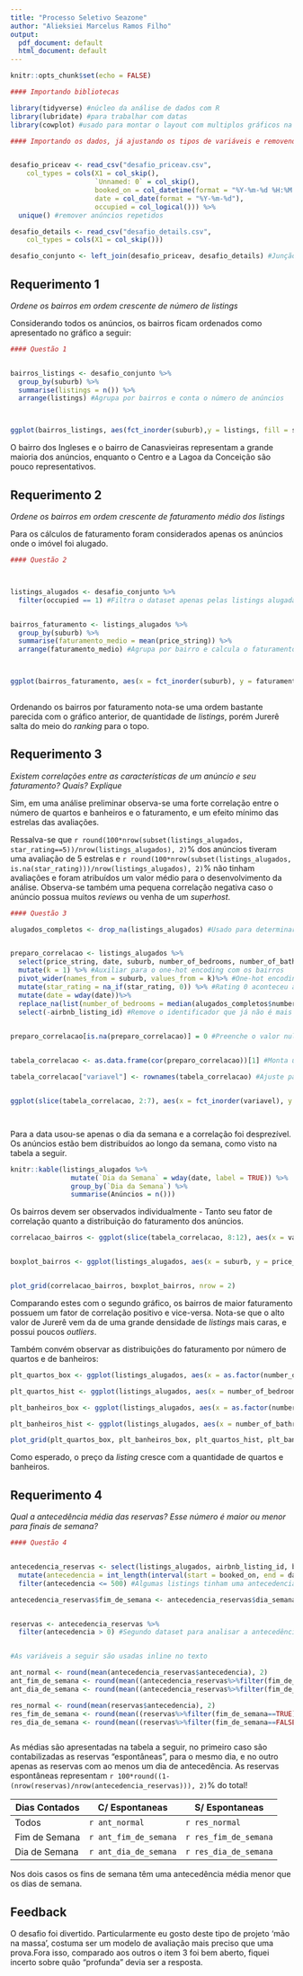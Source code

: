---
title: "Processo Seletivo Seazone"
author: "Alieksiei Marcelus Ramos Filho"
output:
  pdf_document: default
  html_document: default
---

```{r setup, include=FALSE}
knitr::opts_chunk$set(echo = FALSE)
```


```{r, include=FALSE}

#### Importando bibliotecas

library(tidyverse) #núcleo da análise de dados com R
library(lubridate) #para trabalhar com datas
library(cowplot) #usado para montar o layout com multiplos gráficos na questão 3

```



```{r, include=FALSE}
#### Importando os dados, já ajustando os tipos de variáveis e removendo repetições


desafio_priceav <- read_csv("desafio_priceav.csv", 
    col_types = cols(X1 = col_skip(),
                     `Unnamed: 0` = col_skip(),
                     booked_on = col_datetime(format = "%Y-%m-%d %H:%M:%S"), 
                     date = col_date(format = "%Y-%m-%d"), 
                     occupied = col_logical())) %>%
  unique() #remover anúncios repetidos

desafio_details <- read_csv("desafio_details.csv", 
    col_types = cols(X1 = col_skip()))


```


```{r, include=FALSE}



desafio_conjunto <- left_join(desafio_priceav, desafio_details) #Junção dos bancos de dados para as análises


```


Requerimento 1
------------------------------------------------------------
_Ordene os bairros em ordem crescente de número de listings_

Considerando todos os anúncios, os bairros ficam ordenados como apresentado no gráfico a seguir: 

```{r}
#### Questão 1


bairros_listings <- desafio_conjunto %>%
  group_by(suburb) %>%
  summarise(listings = n()) %>%
  arrange(listings) #Agrupa por bairros e conta o número de anúncios



ggplot(bairros_listings, aes(fct_inorder(suburb),y = listings, fill = suburb)) + geom_col() + geom_text(aes(y = listings/2, label = prettyNum(listings, big.mark = ".", decimal.mark = ","))) + labs(x = "Bairro", y = "Anúncios", title = "Quantidade de Anúncios por Bairro") + guides(fill = "none") + theme(plot.title = element_text(hjust = 0.5)) + scale_y_continuous(labels = scales::comma) 
```

O bairro dos Ingleses e o bairro de Canasvieiras representam a grande maioria dos anúncios, enquanto o Centro e a Lagoa da Conceição são pouco representativos. 


\newpage

Requerimento 2
------------------------------------------------------------
_Ordene os bairros em ordem crescente de faturamento médio dos listings_

Para os cálculos de faturamento foram considerados apenas os anúncios onde o imóvel foi alugado.

```{r}
#### Questão 2



listings_alugados <- desafio_conjunto %>%
  filter(occupied == 1) #Filtra o dataset apenas pelas listings alugadas, também será usado para outras análises


bairros_faturamento <- listings_alugados %>%
  group_by(suburb) %>%
  summarise(faturamento_medio = mean(price_string)) %>%
  arrange(faturamento_medio) #Agrupa por bairro e calcula o faturamento médio por anúncio



ggplot(bairros_faturamento, aes(x = fct_inorder(suburb), y = faturamento_medio, fill = suburb)) + geom_col() + geom_text(aes(y = faturamento_medio/2, label = paste0("R$", prettyNum(round(faturamento_medio, 2), big.mark = ".", decimal.mark = ",")))) + labs(x = "Bairro", y = "Faturamento Médio", title = "Faturamento Médio por Anúncio por Bairro") + guides(fill = "none") + theme(plot.title = element_text(hjust = 0.5)) + scale_y_continuous(labels = scales::comma)
  
```

Ordenando os bairros por faturamento nota-se uma ordem bastante parecida com o gráfico anterior, de quantidade de *listings*, porém Jurerê salta do meio do *ranking* para o topo. 


\newpage

Requerimento 3
------------------------------------------------------------

_Existem correlações entre as características de um anúncio e seu faturamento? Quais? Explique_



Sim, em uma análise preliminar observa-se uma forte correlação entre o número de quartos e banheiros e o faturamento, e um efeito mínimo das estrelas das avaliações. 

Ressalva-se que `r round(100*nrow(subset(listings_alugados, star_rating==5))/nrow(listings_alugados), 2)`% dos anúncios tiveram uma avaliação de 5 estrelas e `r round(100*nrow(subset(listings_alugados, is.na(star_rating)))/nrow(listings_alugados), 2)`% não tinham avaliações e foram atribuídos um valor médio para o desenvolvimento da análise. Observa-se também uma pequena correlação negativa caso o anúncio possua muitos *reviews* ou venha de um *superhost*. 




```{r}
#### Questão 3

alugados_completos <- drop_na(listings_alugados) #Usado para determinar os valores médios para substituir os nulos do banco de dados


preparo_correlacao <- listings_alugados %>%
  select(price_string, date, suburb, number_of_bedrooms, number_of_bathrooms, star_rating, is_superhost, number_of_reviews, airbnb_listing_id) %>% #Seleciona as colunas importantes e o listing id para evitar multiplicidade
  mutate(k = 1) %>% #Auxiliar para o one-hot encoding com os bairros
  pivot_wider(names_from = suburb, values_from = k)%>% #One-hot encoding para os bairros
  mutate(star_rating = na_if(star_rating, 0)) %>% #Rating 0 aconteceu apenas quando não há reviews, visto que a escala é de 1 a 5, será substituído por um valor médio
  mutate(date = wday(date))%>%
  replace_na(list(number_of_bedrooms = median(alugados_completos$number_of_bedrooms), number_of_bathrooms = median(alugados_completos$number_of_bathrooms), star_rating = mean(alugados_completos$star_rating)))%>% #Quartos e banheiros substituídos pela mediana, rating pela média
  select(-airbnb_listing_id) #Remove o identificador que já não é mais necessário
             

preparo_correlacao[is.na(preparo_correlacao)] = 0 #Preenche o valor nulo do número de reviews e das colunas de bairro, completando o one-hot encoding


tabela_correlacao <- as.data.frame(cor(preparo_correlacao))[1] #Monta uma matriz de correlação e seleciona a primeira coluna, referente ao preço

tabela_correlacao["variavel"] <- rownames(tabela_correlacao) #Ajuste para montar o gráfico


ggplot(slice(tabela_correlacao, 2:7), aes(x = fct_inorder(variavel), y = price_string)) + geom_col() + geom_text(aes(y = price_string/2, label = prettyNum(round(price_string, 2), big.mark = ".", decimal.mark = ",")), color = "white") + labs(x = "Variável", y = "Coeficiente de Correlação", title = "Impacto das Características no Faturamento") + theme(plot.title = element_text(hjust = 0.5)) + scale_x_discrete(labels = c("Dia da Semana", "Quartos", "Banheiros", "Avaliações(Estrelas)", "Superhost", "Avaliações(Quantidade)")) 




```
Para a data usou-se apenas o dia da semana e a correlação foi desprezível. Os anúncios estão bem distribuídos ao longo da semana, como visto na tabela a seguir.



```{r}

knitr::kable(listings_alugados %>%
               mutate(`Dia da Semana` = wday(date, label = TRUE)) %>%
               group_by(`Dia da Semana`) %>% 
               summarise(Anúncios = n()))

```


\newpage

Os bairros devem ser observados individualmente - Tanto seu fator de correlação quanto a distribuição do faturamento dos anúncios. 


```{r}


correlacao_bairros <- ggplot(slice(tabela_correlacao, 8:12), aes(x = variavel, y = price_string, fill = variavel)) + geom_col() + geom_text(aes(y = price_string/2, label = prettyNum(round(price_string, 2), big.mark = ".", decimal.mark = ","))) + labs(x = "Bairro", y = "Coeficiente de Correlação", title = "Impacto do Bairro no Faturamento") + theme(plot.title = element_text(hjust = 0.5)) + guides(fill = "none")


boxplot_bairros <- ggplot(listings_alugados, aes(x = suburb, y = price_string))+geom_boxplot() + labs(x = "Bairro", y = "Faturamento do Anúncio(R$)", title = "Distribuição do Faturamento por Bairro") + theme(plot.title = element_text(hjust = 0.5))


plot_grid(correlacao_bairros, boxplot_bairros, nrow = 2)

```

Comparando estes com o segundo gráfico, os bairros de maior faturamento possuem um fator de correlação positivo e vice-versa. Nota-se que o alto valor de Jurerê vem da de uma grande densidade de _listings_ mais caras, e possui poucos _outliers_. 



\newpage

Também convém observar as distribuições do faturamento por número de quartos e de banheiros:


```{r, message = FALSE, warning = FALSE}
plt_quartos_box <- ggplot(listings_alugados, aes(x = as.factor(number_of_bedrooms), y = price_string))+geom_boxplot() + labs(x = "Número de Quartos", y = "Faturamento do Anúncio(R$)")

plt_quartos_hist <- ggplot(listings_alugados, aes(x = number_of_bedrooms))+geom_histogram()+ labs(x = "", y = "Quantidade de Anúncios")

plt_banheiros_box <- ggplot(listings_alugados, aes(x = as.factor(number_of_bathrooms), y = price_string))+geom_boxplot() + labs(x = "Número de Banheiros", y = "Faturamento do Anúncio(R$)")

plt_banheiros_hist <- ggplot(listings_alugados, aes(x = number_of_bathrooms))+geom_histogram()+ labs(x = "", y = "Quantidade de Anúncios")

plot_grid(plt_quartos_box, plt_banheiros_box, plt_quartos_hist, plt_banheiros_hist, align = "h") #Layout de multiplos gráficos(usa a biblioteca Cowplot)
```

Como esperado, o preço da _listing_ cresce com a quantidade de quartos e banheiros. 

Requerimento 4
------------------------------------------------------------

_Qual a antecedência média das reservas? Esse número é maior ou menor para finais de semana?_



```{r}
#### Questão 4


antecedencia_reservas <- select(listings_alugados, airbnb_listing_id, booked_on, date) %>%
  mutate(antecedencia = int_length(interval(start = booked_on, end = date))/86400, dia_semana = wday(date))%>% #A duração do intervalo é dada em segundos, divide-se por 86400 para ter a diferença em dias
  filter(antecedencia <= 500) #Algumas listings tinham uma antecedencia de mais de 20 anos e foram retiradas, sendo erros do dataset. 

antecedencia_reservas$fim_de_semana <- antecedencia_reservas$dia_semana>5 #Máscara para determinar se é dia de semana ou não


reservas <- antecedencia_reservas %>%
  filter(antecedencia > 0) #Segundo dataset para analisar a antecedência apenas das reservas com antecedência(não no mesmo dia)


#As variáveis a seguir são usadas inline no texto

ant_normal <- round(mean(antecedencia_reservas$antecedencia), 2)
ant_fim_de_semana <- round(mean((antecedencia_reservas%>%filter(fim_de_semana==TRUE))$antecedencia), 2)
ant_dia_de_semana <- round(mean((antecedencia_reservas%>%filter(fim_de_semana==FALSE))$antecedencia), 2)

res_normal <- round(mean(reservas$antecedencia), 2)
res_fim_de_semana <- round(mean((reservas%>%filter(fim_de_semana==TRUE))$antecedencia), 2)
res_dia_de_semana <- round(mean((reservas%>%filter(fim_de_semana==FALSE))$antecedencia), 2) 



```

As médias são apresentadas na tabela a seguir, no primeiro caso são contabilizadas as reservas "espontâneas", para o mesmo dia, e no outro apenas as reservas com ao menos um dia de antecedência. As reservas espontâneas representam `r 100*round((1-(nrow(reservas)/nrow(antecedencia_reservas))), 2)`% do total!


Dias Contados |C/ Espontaneas  | S/ Espontaneas
--------------|--------------- | -------------
Todos         |`r ant_normal`  | `r res_normal`
Fim de Semana |`r ant_fim_de_semana`  | `r res_fim_de_semana`
Dia de Semana |`r ant_dia_de_semana`  | `r res_dia_de_semana`

Nos dois casos os fins de semana têm uma antecedência média menor que os dias de semana. 

\newpage


Feedback
------------------------------------

O desafio foi divertido. Particularmente eu gosto deste tipo de projeto 'mão na massa', costuma ser um modelo de avaliação mais preciso que uma prova.Fora isso, comparado aos outros o item 3 foi bem aberto, fiquei incerto sobre quão "profunda" devia ser a resposta. 
